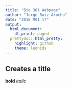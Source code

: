 ```yaml
---
title: "Bio 381 Webpage"
author: "Jorge Ruiz Arocho"
date: "2018 M01 17"
output:
  html_document:
    df_print: paged
  prettydoc::html_pretty:
    highlight: github
    theme: leonids
---
```


## Creates a title 

**bold**
*italic*

